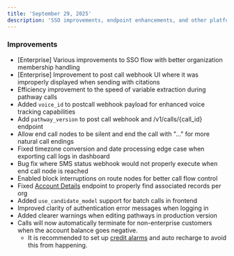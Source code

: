 ```yaml
---
title: 'September 29, 2025'
description: 'SSO improvements, endpoint enhancements, and other platform fixes'
---
```


### Improvements

- [Enterprise] Various improvements to SSO flow with better organization membership handling
- [Enterprise] Improvement to post call webhook UI where it was improperly displayed when sending with citations 
- Efficiency improvement to the speed of variable extraction during pathway calls
- Added `voice_id` to postcall webhook payload for enhanced voice tracking capabilities
- Add `pathway_version` to post call webhook and /v1/calls/\{call_id\} endpoint
- Allow end call nodes to be silent and end the call with "..." for more natural call endings
- Fixed timezone conversion and date processing edge case when exporting call logs in dashboard
- Bug fix where SMS status webhook would not properly execute when end call node is reached
- Enabled block interruptions on route nodes for better call flow control
- Fixed [Account Details](/api-v1/get/me) endpoint to properly find associated records per org
- Added `use_candidate_model` support for batch calls in frontend
- Improved clarity of authentication error messages when logging in
- Added clearer warnings when editing pathways in production version
- Calls will now automatically terminate for non-enterprise customers when the account balance goes negative.
    - It is recommended to set up [credit alarms](/changelog/06_09_2025#credit-threshold-alerts) and auto recharge to avoid this from happening.
